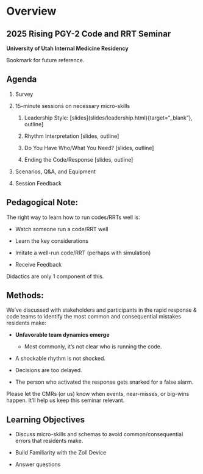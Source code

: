 # Overview

## 2025 Rising PGY-2 Code and RRT Seminar {.unnumbered}

**University of Utah Internal Medicine Residency**

Bookmark for future reference.

## Agenda

1.  Survey

2.  15-minute sessions on necessary micro-skills

    1.  Leadership Style: \[slides\](slides/leadership.html){target="\_blank"}, outline\]

    2.  Rhythm Interpretation \[slides, outline\]

    3.  Do You Have Who/What You Need? \[slides, outline\]

    4.  Ending the Code/Response \[slides, outline\]

3.  Scenarios, Q&A, and Equipment

4.  Session Feedback

## Pedagogical Note: 

The right way to learn how to run codes/RRTs well is:

-   Watch someone run a code/RRT well

-   Learn the key considerations

-   Imitate a well-run code/RRT (perhaps with simulation)

-   Receive Feedback

Didactics are only 1 component of this.

## Methods: 

We’ve discussed with stakeholders and participants in the rapid response & code teams to identify the most common and consequential mistakes residents make:

-   **Unfavorable team dynamics emerge**

    -   Most commonly, it’s not clear who is running the code.

-   A shockable rhythm is not shocked.

-   Decisions are too delayed.

-   The person who activated the response gets snarked for a false alarm.

Please let the CMRs (or us) know when events, near-misses, or big-wins happen. It'll help us keep this seminar relevant.

## Learning Objectives

-   Discuss micro-skills and schemas to avoid common/consequential errors that residents make.

-   Build Familiarity with the Zoll Device

-   Answer questions

